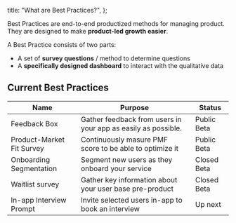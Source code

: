 
  title: "What are Best Practices?",
};

Best Practices are end-to-end productized methods for managing product. They are designed to make **product-led growth easier**.

A Best Practice consists of two parts:

- A set of **survey questions** / method to determine questions
- A **specifically designed dashboard** to interact with the qualitative data

## Current Best Practices

| Name                      | Purpose                                                       | Status      |
| ------------------------- | ------------------------------------------------------------- | ----------- |
| Feedback Box              | Gather feedback from users in your app as easily as possible. | Public Beta |
| Product-Market Fit Survey | Continuously masure PMF score to be able to optimize it       | Public Beta |
| Onboarding Segmentation   | Segment new users as they onboard your service                | Closed Beta |
| Waitlist survey           | Gather key information about your user base pre-product       | Closed Beta |
| In-app Interview Prompt   | Invite selected users in-app to book an interview             | Up next     |

